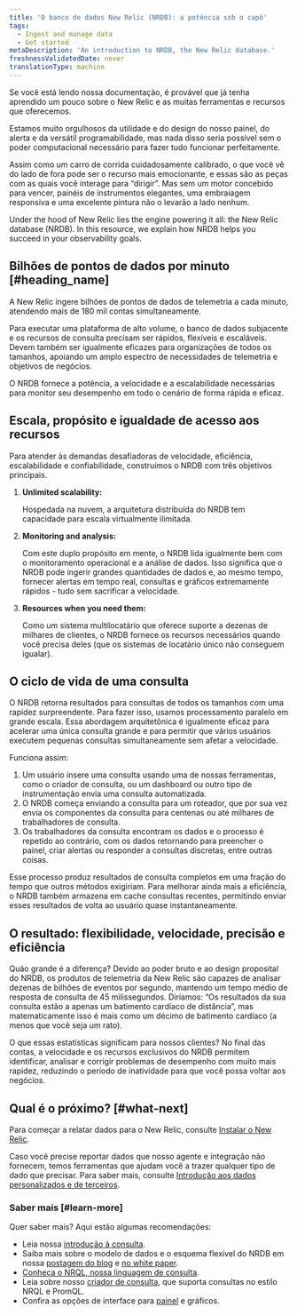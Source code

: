 ```yaml
---
title: 'O banco de dados New Relic (NRDB): a potência sob o capô'
tags:
  - Ingest and manage data
  - Get started
metaDescription: 'An introduction to NRDB, the New Relic database.'
freshnessValidatedDate: never
translationType: machine
---
```


Se você está lendo nossa documentação, é provável que já tenha aprendido um pouco sobre o New Relic e as muitas ferramentas e recursos que oferecemos.

Estamos muito orgulhosos da utilidade e do design do nosso painel, do alerta e da versátil programabilidade, mas nada disso seria possível sem o poder computacional necessário para fazer tudo funcionar perfeitamente.

Assim como um carro de corrida cuidadosamente calibrado, o que você vê do lado de fora pode ser o recurso mais emocionante, e essas são as peças com as quais você interage para “dirigir”. Mas sem um motor concebido para vencer, painéis de instrumentos elegantes, uma embraiagem responsiva e uma excelente pintura não o levarão a lado nenhum.

Under the hood of New Relic lies the engine powering it all: the New Relic database (NRDB). In this resource, we explain how NRDB helps you succeed in your observability goals.

## Bilhões de pontos de dados por minuto [#heading_name]

A New Relic ingere bilhões de pontos de dados de telemetria a cada minuto, atendendo mais de 180 mil contas simultaneamente.

Para executar uma plataforma de alto volume, o banco de dados subjacente e os recursos de consulta precisam ser rápidos, flexíveis e escaláveis. Devem também ser igualmente eficazes para organizações de todos os tamanhos, apoiando um amplo espectro de necessidades de telemetria e objetivos de negócios.

O NRDB fornece a potência, a velocidade e a escalabilidade necessárias para monitor seu desempenho em todo o cenário de forma rápida e eficaz.

## Escala, propósito e igualdade de acesso aos recursos

Para atender às demandas desafiadoras de velocidade, eficiência, escalabilidade e confiabilidade, construímos o NRDB com três objetivos principais.

1. <DoNotTranslate>**Unlimited scalability:**</DoNotTranslate>

   Hospedada na nuvem, a arquitetura distribuída do NRDB tem capacidade para escala virtualmente ilimitada.

2. <DoNotTranslate>**Monitoring and analysis:**</DoNotTranslate>

   Com este duplo propósito em mente, o NRDB lida igualmente bem com o monitoramento operacional e a análise de dados. Isso significa que o NRDB pode ingerir grandes quantidades de dados e, ao mesmo tempo, fornecer alertas em tempo real, consultas e gráficos extremamente rápidos - tudo sem sacrificar a velocidade.

3. <DoNotTranslate>**Resources when you need them:**</DoNotTranslate>

   Como um sistema multilocatário que oferece suporte a dezenas de milhares de clientes, o NRDB fornece os recursos necessários quando você precisa deles (que os sistemas de locatário único não conseguem igualar).

## O ciclo de vida de uma consulta

O NRDB retorna resultados para consultas de todos os tamanhos com uma rapidez surpreendente. Para fazer isso, usamos processamento paralelo em grande escala. Essa abordagem arquitetônica é igualmente eficaz para acelerar uma única consulta grande e para permitir que vários usuários executem pequenas consultas simultaneamente sem afetar a velocidade.

Funciona assim:

1. Um usuário insere uma consulta usando uma de nossas ferramentas, como o criador de consulta, ou um dashboard ou outro tipo de instrumentação envia uma consulta automatizada.
2. O NRDB começa enviando a consulta para um roteador, que por sua vez envia os componentes da consulta para centenas ou até milhares de trabalhadores de consulta.
3. Os trabalhadores da consulta encontram os dados e o processo é repetido ao contrário, com os dados retornando para preencher o painel, criar alertas ou responder a consultas discretas, entre outras coisas.

Esse processo produz resultados de consulta completos em uma fração do tempo que outros métodos exigiriam. Para melhorar ainda mais a eficiência, o NRDB também armazena em cache consultas recentes, permitindo enviar esses resultados de volta ao usuário quase instantaneamente.

## O resultado: flexibilidade, velocidade, precisão e eficiência

Quão grande é a diferença? Devido ao poder bruto e ao design proposital do NRDB, os produtos de telemetria da New Relic são capazes de analisar dezenas de bilhões de eventos por segundo, mantendo um tempo médio de resposta de consulta de 45 milissegundos. Diríamos: “Os resultados da sua consulta estão a apenas um batimento cardíaco de distância”, mas matematicamente isso é mais como um décimo de batimento cardíaco (a menos que você seja um rato).

O que essas estatísticas significam para nossos clientes? No final das contas, a velocidade e os recursos exclusivos do NRDB permitem identificar, analisar e corrigir problemas de desempenho com muito mais rapidez, reduzindo o período de inatividade para que você possa voltar aos negócios.

## Qual é o próximo? [#what-next]

Para começar a relatar dados para o New Relic, consulte [Instalar o New Relic](/docs/new-relic-solutions/new-relic-one/install-configure/install-new-relic).

Caso você precise reportar dados que nosso agente e integração não fornecem, temos ferramentas que ajudam você a trazer qualquer tipo de dado que precisar. Para saber mais, consulte [Introdução aos dados personalizados e de terceiros](/docs/telemetry-data-platform/custom-data/intro-custom-data).

### Saber mais [#learn-more]

Quer saber mais? Aqui estão algumas recomendações:

* Leia nossa [introdução à consulta](/docs/query-your-data/explore-query-data/get-started/introduction-querying-new-relic-data).
* Saiba mais sobre o modelo de dados e o esquema flexível do NRDB em nossa [postagem do blog](https://blog.newrelic.com/product-news/nrdb-design-principles/) e [no white paper](https://newrelic.com/resources/white-papers/inside-nrdb-flexible-unified-database).
* [Conheça o NRQL, nossa linguagem de consulta](/docs/query-your-data/nrql-new-relic-query-language/get-started/introduction-nrql-new-relics-query-language).
* Leia sobre nosso [criador de consulta](/docs/query-your-data/explore-query-data/query-builder/use-advanced-nrql-mode-query-data), que suporta consultas no estilo NRQL e PromQL.
* Confira as opções de interface para [painel](/docs/query-your-data/explore-query-data/dashboards/introduction-dashboards) e gráficos.
